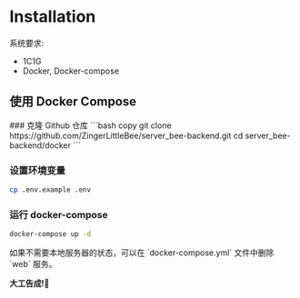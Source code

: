 # Installation



系统要求:
- 1C1G
- Docker, Docker-compose

## 使用 Docker Compose
<Steps>
### 克隆 Github 仓库
```bash copy
git clone https://github.com/ZingerLittleBee/server_bee-backend.git
cd server_bee-backend/docker
```

### 设置环境变量
```bash copy
cp .env.example .env
```

### 运行 docker-compose
```bash copy
docker-compose up -d
```
</Steps>

<Callout type="info">
    如果不需要本地服务器的状态，可以在 `docker-compose.yml` 文件中删除 `web` 服务。
</Callout>

**大工告成!🎉**

